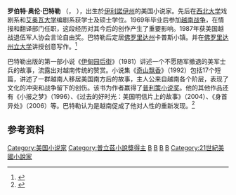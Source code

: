 {{blpsources|time=2016-07-09T22:32:57+00:00}}
{{Infobox writer
| name=罗伯特·奥伦·巴特勒<br />Robert Olen Butler
| image=File:Robert_Olen_Butler_2016.jpg
| image_size=200px
| caption=巴特勒于2016德州書展
| birth_date=    {{Birth date and age|1945|1|20}}
| birth_place=   [[伊利諾伊州|伊利諾伊州]]{{link-en|格拉尼特市|Granite City, Illinois}}
| occupation =   [[小說家|小說家]]
| nationality=   {{USA}}
| alma_mater   = [[西北大学_(伊利诺伊州)|西北大学]]<br/>[[爱荷华大学|爱荷华大学]]
| awards =       [[普立茲小說獎|普立茲小說獎]]（1993）
}}
'''罗伯特·奥伦·巴特勒''' （{{lang-en|Robert Olen Butler}}，{{bd|1945年|1月20日}} ），出生於[[伊利諾伊州|伊利諾伊州]]{{link-en|格拉尼特市|Granite City, Illinois}}的美国小说家。先后在[[西北大学_(伊利诺州)|西北大学]]戏剧系和[[艾奥瓦大学|艾奥瓦大学]]编剧系获学士及硕士学位。1969年毕业后参加[[越南战争|越南战争]]，在情报和翻译部门任职，这段经历对其今后的创作产生了重要影响。1987年获美国越战退伍军人协会言论自由奖。巴特勒后定居[[佛罗里达州|佛罗里达州]]卡普斯小镇。并在[[佛罗里达州立大学|佛罗里达州立大学]]讲授创意写作。<ref>{{Cite web|url=http://www.chinawriter.com.cn/news/2014/2014-08-29/216207.html|title=巴特勒：创意写作是梦想风暴的开始|date=2014-08-29|publisher=文学报|author=郑周明|language=zh-cn|work=中国作家网}}</ref>

巴特勒出版的第一部小说《[[伊甸园后街|伊甸园后街]]》（1981）讲述一个不愿随军撤退的美军士兵的故事，流露出对越南传统的赞赏。小说集《[[奇山飘香|奇山飘香]]》（1992）包括17个短篇，讲述了一群越南人移居美国南方后的故事，主人公来自越南各个阶层，表现了文化的冲突和战争留下的创伤。该书为作者赢得了[[普利策小说奖|普利策小说奖]]。他的其他作品还有《小报之梦》（1996）、《过去的好时光：美国明信片上的故事》（2004）、《身首异处》（2006）等。巴特勒认为是越南促成了他对人性的重新发现。<ref>{{Cite web|url=https://www.nfpeople.com/article/5557|title=一种关注 - 罗伯特·巴特勒 美国老兵的越南乡愁|date=2018-01-03|publisher=南方人物周刊|author=李乃清|language=zh-cn}}</ref>

==参考资料==
{{reflist}}
{{普立茲小說獎}}
{{DEFAULTSORT:Butler, Robert Olen}}
[[Category:美国小说家|Category:美国小说家]]
[[Category:普立茲小說獎得主|Category:普立茲小說獎得主]]
[[Category:20世紀美國小說家|B]]
[[Category:佛罗里达州立大学教师|B]]
[[Category:美国短篇小说家|B]]
[[Category:21世纪美国作家|B]]
[[Category:21世紀美國小說家|Category:21世紀美國小說家]]